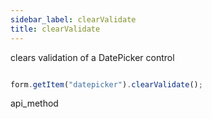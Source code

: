```yaml
---
sidebar_label: clearValidate
title: clearValidate
---
```



          


<Short>
 clears validation of a DatePicker control






</Short>


~~~js

form.getItem("datepicker").clearValidate();


~~~
 api_method

<Descr>





</Descr>

